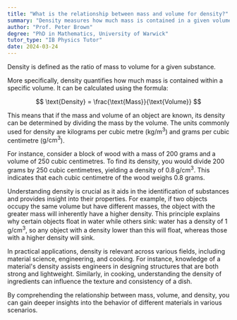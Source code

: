 ```yaml
---
title: "What is the relationship between mass and volume for density?"
summary: "Density measures how much mass is contained in a given volume of a substance, expressed as the ratio of mass to volume."
author: "Prof. Peter Brown"
degree: "PhD in Mathematics, University of Warwick"
tutor_type: "IB Physics Tutor"
date: 2024-03-24
---
```


Density is defined as the ratio of mass to volume for a given substance. 

More specifically, density quantifies how much mass is contained within a specific volume. It can be calculated using the formula:

$$ \text{Density} = \frac{\text{Mass}}{\text{Volume}} $$

This means that if the mass and volume of an object are known, its density can be determined by dividing the mass by the volume. The units commonly used for density are kilograms per cubic metre ($\text{kg/m}^3$) and grams per cubic centimetre ($\text{g/cm}^3$).

For instance, consider a block of wood with a mass of $200$ grams and a volume of $250$ cubic centimetres. To find its density, you would divide $200$ grams by $250$ cubic centimetres, yielding a density of $0.8 \, \text{g/cm}^3$. This indicates that each cubic centimetre of the wood weighs $0.8$ grams.

Understanding density is crucial as it aids in the identification of substances and provides insight into their properties. For example, if two objects occupy the same volume but have different masses, the object with the greater mass will inherently have a higher density. This principle explains why certain objects float in water while others sink: water has a density of $1 \, \text{g/cm}^3$, so any object with a density lower than this will float, whereas those with a higher density will sink.

In practical applications, density is relevant across various fields, including material science, engineering, and cooking. For instance, knowledge of a material's density assists engineers in designing structures that are both strong and lightweight. Similarly, in cooking, understanding the density of ingredients can influence the texture and consistency of a dish.

By comprehending the relationship between mass, volume, and density, you can gain deeper insights into the behavior of different materials in various scenarios.
    